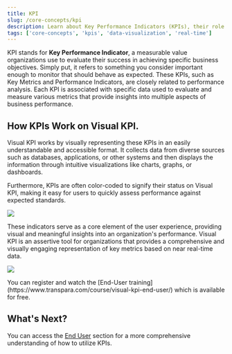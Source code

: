 ```yaml
---
title: KPI
slug: /core-concepts/kpi
description: Learn about Key Performance Indicators (KPIs), their role in evaluating business success, and how Visual KPI provides near real-time visualizations to track and analyze performance metrics effectively.
tags: ['core-concepts', 'kpis', 'data-visualization', 'real-time']
---
```


<head>
  <title>KPI</title>
  <meta name="keywords" content="Key Performance Indicators, KPIs, performance metrics, business objectives, data visualization, real-time analytics, dashboard insights, near real-time"/>
</head>

KPI stands for **Key Performance Indicator**, a measurable value organizations use to evaluate their success in achieving specific business objectives. Simply put, it refers to something you consider important enough to monitor that should behave as expected. These KPIs, such as Key Metrics and Performance Indicators, are closely related to performance analysis. Each KPI is associated with specific data used to evaluate and measure various metrics that provide insights into multiple aspects of business performance.

## How KPIs Work on Visual KPI.

Visual KPI works by visually representing these KPIs in an easily understandable and accessible format. It collects data from diverse sources such as databases, applications, or other systems and then displays the information through intuitive visualizations like charts, graphs, or dashboards. 

Furthermore, KPIs are often color-coded to signify their status on Visual KPI, making it easy for users to quickly assess performance against expected standards. 

<Image 
  src="media/getting-started/core-concepts/kpi/kpi-board.png" 
/>

These indicators serve as a core element of the user experience, providing visual and meaningful insights into an organization's performance. Visual KPI is an assertive tool for organizations that provides a comprehensive and visually engaging representation of key metrics based on near real-time data.

<Image 
  src="media/getting-started/core-concepts/kpi/kpi-example.png" 
/>

<Callout type="training" title="Visual KPI End-User Training">
You can register and watch the [End-User training](https://www.transpara.com/course/visual-kpi-end-user/) which is available for free.
</Callout>

## What's Next?
You can access the [End User](/end-user/overview) section for a more comprehensive understanding of how to utilize KPIs.